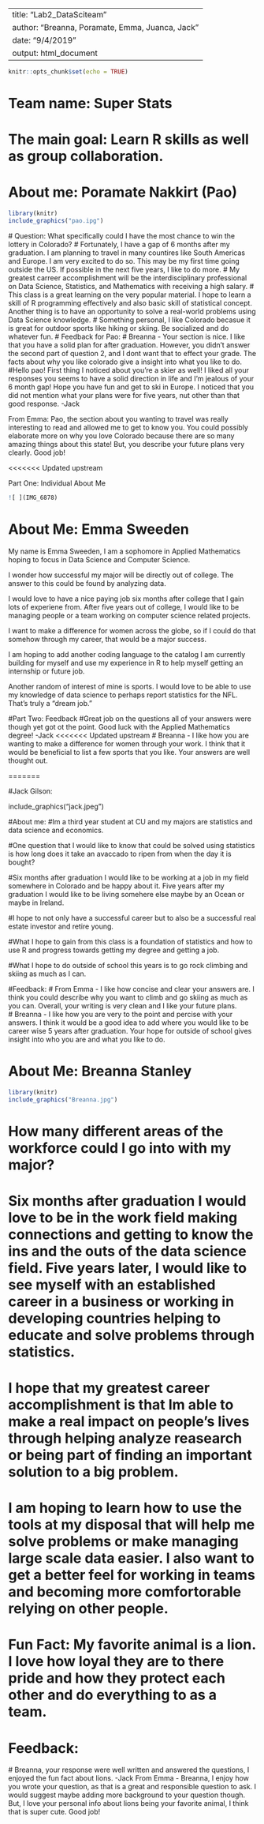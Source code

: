 ---
title: "Lab2_DataSciteam"
author: "Breanna, Poramate, Emma, Juanca, Jack"
date: "9/4/2019"
output: html_document
------

```{r setup, include=FALSE}
knitr::opts_chunk$set(echo = TRUE)
```
# Team name: Super Stats
# The main goal: Learn R skills as well as group collaboration.

# About me: Poramate Nakkirt (Pao)
```{r}
library(knitr)
include_graphics("pao.ipg")
```
 # Question:  What specifically could I have the most chance to win the lottery in Colorado? 
 # Fortunately, I have a gap of 6 months after my graduation. I am planning to travel in many countires like South Americas and Europe. I am very excited to do so. This may be my first time going outside the US. If possible in the next five years, I like to do more. 
# My greatest carreer accomplishment will be the interdisciplinary professional on Data Science, Statistics, and Mathematics with receiving a high salary. 
# This class is a great learning on the very popular material. I hope to learn a skill of R programming effectively and also basic skill of statistical concept. Another thing is to have an opportunity to solve a real-world problems using Data Science knowledge.
# Something personal, I like Colorado becasue it is great for outdoor sports like hiking or skiing. Be socialized and do whatever fun. 
# Feedback for Pao:
# Breanna - Your section is nice. I like that you have a solid plan for after graduation. However, you didn't answer the second part of question 2, and I dont want that to effect your grade. The facts about why you like colorado give a insight into what you like to do.
  #Hello pao! First thing I noticed about you're a skier as well! I liked all your responses you seems to have a solid direction in life and I'm jealous of your 6 month gap! Hope you have fun and get to ski in Europe. I noticed that you did not mention what your plans were for five years, nut other than that good response. -Jack

From Emma: Pao, the section about you wanting to travel was really interesting to read  and allowed me to get to know you.  You could possibly elaborate more on why you love Colorado because there are so many amazing things about this state! But, you describe your future plans very clearly.  Good job!

<<<<<<< Updated upstream

Part One: Individual About Me

```{r}
![ ](IMG_6878)
```
# About Me: Emma Sweeden

My name is Emma Sweeden, I am a sophomore in Applied Mathematics hoping to focus in Data Science and Computer Science.

I wonder how successful my major will be directly out of college. The answer to this could be found by analyzing data.

I would love to have a nice paying job six months after college that I gain lots of experiene from.  After five years out of college, I would like to be managing people or a team working on computer science related projects. 

I want to make a difference for women across the globe, so if I could do that somehow through my career, that would be a major success.

I am hoping to add another coding language to the catalog I am currently building for myself and use my experience in R to help myself getting an internship or future job.  

Another random of interest of mine is sports.  I would love to be able to use my knowledge of data science to perhaps report statistics for the NFL.  That's truly a "dream job."

#Part Two: Feedback
  #Great job on the questions all of your answers were though yet got ot the point. Good luck with the Applied Mathematics degree! -Jack
<<<<<<< Updated upstream
# Breanna - I like how you are wanting to make a difference for women through your work. I think that it would be beneficial to list a few sports that you like. Your answers are well thought out. 


=======



#Jack Gilson:
  
include_graphics("jack.jpeg")

#About me:
  #Im a third year student at CU and my majors are statistics and data science and  economics.
  
#One question that I would like to know that could be solved using statistics is how long does it take an avaccado to ripen from when the day it is bought?

#Six months after graduation I would like to be working at a job in my field somewhere in Colorado and be happy about it. Five years after my graduation I would like to be living somehere else maybe by an Ocean or maybe in Ireland.

#I hope to not only have a successful career but to also be a successful real estate investor and retire young.

#What I hope to gain from this class is a foundation of statistics and how to use R and progress towards getting my degree and getting a job.

#What I hope to do outside of school this years is to go rock climbing and skiing as much as I can.

#Feedback:
# From Emma - I like how concise and clear your answers are.  I think you could describe why you want to climb and go skiing as much as you can.  Overall, your writing is very clean and I like your future plans.  
# Breanna - I like how you are very to the point and percise with your answers. I think it would be a good idea to add where you would like to be career wise 5 years after graduation. Your hope for outside of school gives insight into who you are and what you like to do.


# About Me: Breanna Stanley

```{r  out.width = "20%"}
library(knitr)
include_graphics("Breanna.jpg")
```

# How many different areas of the workforce could I go into with my major?

# Six months after graduation I would love to be in the work field making connections and getting to know the ins and the outs of the data science field. Five years later, I would like to see myself with an established career in a business or working in developing countries helping to educate and solve problems through statistics.

# I hope that my greatest career accomplishment is that Im able to make a real impact on people’s lives through helping analyze reasearch or being part of finding an important solution to a big problem.

# I am hoping to learn how to use the tools at my disposal that will help me solve problems or make managing large scale data easier. I also want to get a better feel for working in teams and becoming more comfortorable relying on other people.

# Fun Fact: My favorite animal is a lion. I love how loyal they are to there pride and how they protect each other and do everything to as a team.

# Feedback:
  # Breanna, your response were well written and answered the questions, I enjoyed the fun fact about lions. -Jack
From Emma - Breanna, I enjoy how you wrote your question, as that is a great and responsible question to ask.  I would suggest maybe adding more background to your question though.  But, I love your personal info about lions being your favorite animal, I think that is super cute.  Good job!
